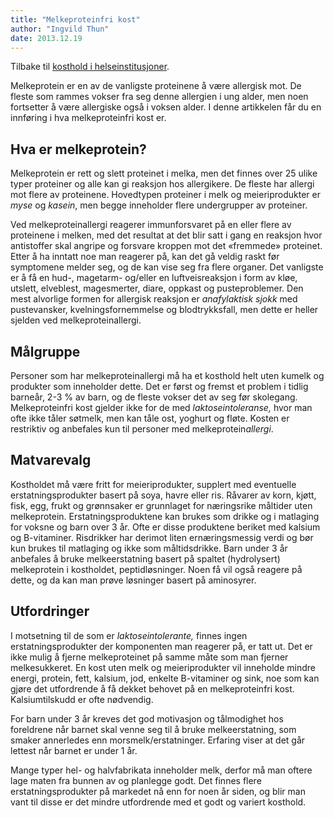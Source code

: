 ```yaml
---
title: "Melkeproteinfri kost"
author: "Ingvild Thun"
date: 2013.12.19
---
```


Tilbake til [kosthold i helseinstitusjoner](../../kosthold-institusjoner.qmd "Kosthold i helseinstitusjoner").

Melkeprotein er en av de vanligste proteinene å være allergisk mot. De fleste som rammes vokser fra seg denne allergien i ung alder, men noen fortsetter å være allergiske også i voksen alder. I denne artikkelen får du en innføring i hva melkeproteinfri kost er.

## Hva er melkeprotein?

Melkeprotein er rett og slett proteinet i melka, men det finnes over 25 ulike typer proteiner og alle kan gi reaksjon hos allergikere. De fleste har allergi mot flere av proteinene. Hovedtypen proteiner i melk og meieriprodukter er *myse* og *kasein*, men begge inneholder flere undergrupper av proteiner.

Ved melkeproteinallergi reagerer immunforsvaret på en eller flere av proteinene i melken, med det resultat at det blir satt i gang en reaksjon hvor antistoffer skal angripe og forsvare kroppen mot det «fremmede» proteinet. Etter å ha inntatt noe man reagerer på, kan det gå veldig raskt før symptomene melder seg, og de kan vise seg fra flere organer. Det vanligste er å få en hud-, magetarm- og/eller en luftveisreaksjon i form av kløe, utslett, elveblest, magesmerter, diare, oppkast og pusteproblemer. Den mest alvorlige formen for allergisk reaksjon er *anafylaktisk sjokk* med pustevansker, kvelningsfornemmelse og blodtrykksfall, men dette er heller sjelden ved melkeproteinallergi.

## Målgruppe

Personer som har melkeproteinallergi må ha et kosthold helt uten kumelk og produkter som inneholder dette. Det er først og fremst et problem i tidlig barneår, 2-3 % av barn, og de fleste vokser det av seg før skolegang. Melkeproteinfri kost gjelder ikke for de med *laktoseintoleranse,* hvor man ofte ikke tåler søtmelk, men kan tåle ost, yoghurt og fløte. Kosten er restriktiv og anbefales kun til personer med melkeprotein*allergi*.

## Matvarevalg

Kostholdet må være fritt for meieriprodukter, supplert med eventuelle erstatningsprodukter basert på soya, havre eller ris. Råvarer av korn, kjøtt, fisk, egg, frukt og grønnsaker er grunnlaget for næringsrike måltider uten melkeprotein. Erstatningsproduktene kan brukes som drikke og i matlaging for voksne og barn over 3 år. Ofte er disse produktene beriket med kalsium og B-vitaminer. Risdrikker har derimot liten ernæringsmessig verdi og bør kun brukes til matlaging og ikke som måltidsdrikke. Barn under 3 år anbefales å bruke melkeerstatning basert på spaltet (hydrolysert) melkeprotein i kostholdet, peptidløsninger. Noen få vil også reagere på dette, og da kan man prøve løsninger basert på aminosyrer.

## Utfordringer

I motsetning til de som er *laktoseintolerante,* finnes ingen erstatningsprodukter der komponenten man reagerer på, er tatt ut. Det er ikke mulig å fjerne melkeproteinet på samme måte som man fjerner melkesukkeret. En kost uten melk og meieriprodukter vil inneholde mindre energi, protein, fett, kalsium, jod, enkelte B-vitaminer og sink, noe som kan gjøre det utfordrende å få dekket behovet på en melkeproteinfri kost. Kalsiumtilskudd er ofte nødvendig.

For barn under 3 år kreves det god motivasjon og tålmodighet hos foreldrene når barnet skal venne seg til å bruke melkeerstatning, som smaker annerledes enn morsmelk/erstatninger. Erfaring viser at det går lettest når barnet er under 1 år.

Mange typer hel- og halvfabrikata inneholder melk, derfor må man oftere lage maten fra bunnen av og planlegge godt. Det finnes flere erstatningsprodukter på markedet nå enn for noen år siden, og blir man vant til disse er det mindre utfordrende med et godt og variert kosthold.

